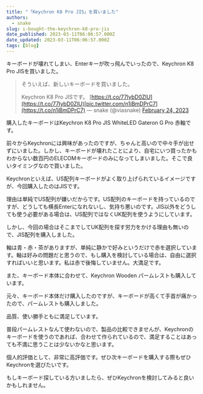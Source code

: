```yaml
---
title: "「Keychron K8 Pro JIS」を買いました"
authors:
  - snake
slug: i-bought-the-keychron-k8-pro-jis
date_published: 2023-03-11T06:06:57.000Z
date_updated: 2023-03-11T06:06:57.000Z
tags: [blog]
---
```


キーボードが壊れてしまい、Enterキーが吹っ飛んでいったので、Keychron K8 Pro JISを買いました。

> そういえば、新しいキーボードを買いました。
> 
> Keychron K8 Pro JISです。 [https://t.co/77IybD0ZlU](https://t.co/77IybD0ZlU)[pic.twitter.com/n1iBmDPrC7](https://t.co/n1iBmDPrC7)
> &mdash; snake (@viasnake) [February 24, 2023](https://twitter.com/viasnake/status/1628919312416391168?ref_src=twsrc%5Etfw)

購入したキーボードはKeychron K8 Pro JIS WhiteLED Gateron G Pro 赤軸です。

前々からKeychronには興味があったのですが、ちゃんと高いので中々手が出せずにいました。しかし、キーボードが壊れたことにより、自宅にいつ買ったかもわからない数百円のELECOMキーボードのみになってしまいました。そこで良いタイミングなので買いました。

Keychronといえば、US配列キーボードがよく取り上げられているイメージですが、今回購入したのはJISです。

理由は単純でUS配列が嫌いだからです。US配列のキーボードを持っているのですが、どうしても横長Enterになれないし、気持ち悪いのです。JIS以外をどうしても使う必要がある場合は、US配列ではなくUK配列を使うようにしています。

しかし、今回の場合はそこまでしてUK配列を探す労力をかける理由も無いので、JIS配列を購入しました。

軸は青・赤・茶がありますが、単純に静かで好みというだけで赤を選択しています。軸は好みの問題だと思うので、もし購入を検討している場合は、自由に選択すればいいと思います。私は赤で後悔していません。大満足です。

また、キーボード本体に合わせて、Keychron Wooden パームレストも購入しています。

元々、キーボード本体だけ購入したのですが、キーボードが高くて手首が痛かったので、パームレストも購入しました。

品質、使い勝手ともに満足しています。

普段パームレストなんて使わないので、製品の比較できませんが、Keychronのキーボードを使うのであれば、合わせて作られているので、満足することはあっても不満に思うことは少ないかなと思います。

個人的評価として、非常に高評価です。ぜひ次キーボードを購入する際もぜひKeychronを選びたいです。

もしキーボード探している方いましたら、ぜひKeychronを検討してみると良いかもしれません。
